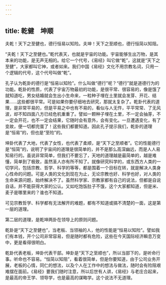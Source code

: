```yaml
---
---
---
```

title: 乾健　坤顺
---




夫乾！天下之至健也，德行恒易以知险。夫坤！天下之至顺也，德行恒简以知阻。

“夫乾！天下之至健也。”乾代表天，也就是宇宙的功能。宇宙能够生出万物，是其本来的功能，是无声无相的。给它一个代号，《易经》叫它做“乾”，这就是“天下之至健”，大家都叫它神，或者如来。我们中国《易经》文化不用宗教名词，只用一个逻辑的代号，这个代号叫做“乾”。

孔子认为乾卦的德行是“恒易以知险”。什么叫做“德行”呢？“德行”就是道德行为的功能。乾卦的性质，代表了宇宙万物最初的功能，是很平常、很容易的，像是饿了就知道吃，男女结婚就会生出小生命来，一粒种子埋在土里就会发芽、开花、结果……这些都很平常。可是如果你要仔细地去研究，那就太复杂了。乾卦代表的道理，是非常平易的，但是平易之中也有不易的，看似与人无忤，平平常常、了无风波，却不知四面八方已经危机重重了。譬如一颗种子埋在土里，不一定会抽芽，不一定会开花，也不一定会结果，它随时会有意外，会有变化。一旦遭遇变化，有了变故，便一切都完蛋了！这些我们都要知道。因此孔子提示我们，乾卦的道理是“恒易”的，但也是“至险”的。

坤卦代表了大地，代表了女性，也代表了柔顺，是“天下之至顺者”。它的性能德行是“恒简”的，说明了宇宙间的道理是很简单的，并不是那么高深幽远，而是人人易知易行的。虽说非常简单，但我们不要忘了，天地的道理越是最简单的，越是难懂，简单到了极致，虽然圣人亦有所不知了。就像研究科学的，或东西方人类的一切学问，包括宗教、哲学、科学的等等，都是围着一个目标在转，就是解决人类身心性命的问题。可是人类的文化到现在为止，无论宗教也好、科学也好，对人类的生命来源问题，始终解决不了。虽然科学家、宗教家都有自己的说法，但都是自说自话，并不能获得大家的公认。又如吃饱饭肚子不饿，这个大家都知道，但是米、麦子是哪里来的？谁也不知道。

可见宗教哲学、科学都有无法解开的难题，都有不知道或搞不清楚的一面，这是第一层的道理。

第二层的道理，是乾坤两卦在领导上的原则问题。

乾卦是“天下之至健也”，当老板、当领袖的人，他的性能是“恒易以知险”。譬如我们有本钱，开个公司非常容易，但是随时都有危险，这些在今天国际经济瞬息万变中，更是看得很明白。

乾卦代表老板，坤卦代表干部。坤卦是“天下之至顺也”，所以当部下的，是听命行事。听命也不容易。“恒简以知阻”，看着很简单，但是你要知道，由于公司业务开展，老板的心情，同仁的想法，以及个人在工作中的想法与做法，随时会有险阻艰难摆在面前。《易经》要我们随时注意，所以后世有人讲，《易经》与老庄合起来，是最高的帝王学、领导学，也是最高的谋略学。这个说法不无道理。